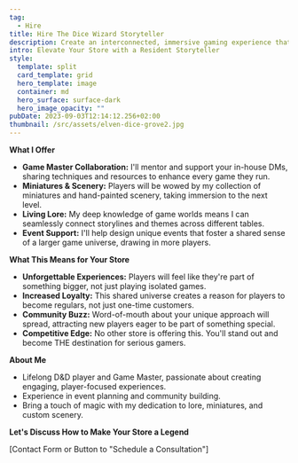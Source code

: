 ```yaml
---
tag:
  - Hire
title: Hire The Dice Wizard Storyteller
description: Create an interconnected, immersive gaming experience that keeps players coming back for more.
intro: Elevate Your Store with a Resident Storyteller
style:
  template: split
  card_template: grid
  hero_template: image
  container: md
  hero_surface: surface-dark
  hero_image_opacity: ""
pubDate: 2023-09-03T12:14:12.256+02:00
thumbnail: /src/assets/elven-dice-grove2.jpg
---
```


**What I Offer**

* **Game Master Collaboration:** I'll mentor and support your in-house DMs, sharing techniques and resources to enhance every game they run.
* **Miniatures & Scenery:**  Players will be wowed by my collection of miniatures and hand-painted scenery, taking immersion to the next level.
* **Living Lore:**  My deep knowledge of game worlds means I can seamlessly connect storylines and themes across different tables.
* **Event Support:** I'll help design unique events that foster a shared sense of a larger game universe, drawing in more players.

**What This Means for Your Store**

* **Unforgettable Experiences:** Players will feel like they're part of something bigger, not just playing isolated games.
* **Increased Loyalty:** This shared universe creates a reason for players to become regulars, not just one-time customers.
* **Community Buzz:**  Word-of-mouth about your unique approach will spread, attracting new players eager to be part of something special.
* **Competitive Edge:** No other store is offering this. You'll stand out and become THE destination for serious gamers.

**About Me**

* Lifelong D&D player and Game Master, passionate about creating engaging, player-focused experiences.
* Experience in event planning and community building.
* Bring a touch of magic with my dedication to lore, miniatures, and custom scenery.

**Let's Discuss How to Make Your Store a Legend**

[Contact Form or Button to "Schedule a Consultation"] 

